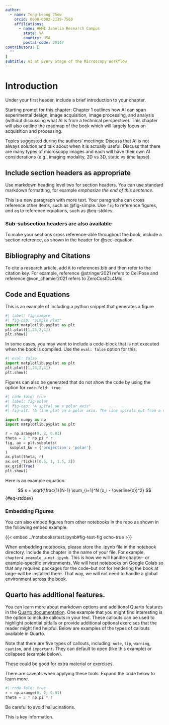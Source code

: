 ```yaml
---
author: 
  - name: Teng-Leong Chew
    orcid: 0000-0002-3139-7560
    affiliations:
      - name: HHMI Janelia Research Campus
        state: VA
        country: USA
        postal-code: 20147
contributors: [
  ""
]
subtitle: AI at Every Stage of the Microscopy Workflow
---
```


# Introduction
<!--Your first header will be the chapter's upper-level table of contents title.-->
<!--If you'd like to have a subtitle, include it in the Quarto header above -->

Under your first header, include a brief introduction to your chapter.

Starting prompt for this chapter: Chapter 1 outlines how AI can span experimental design, image acquisition, image processing, and analysis (without discussing what AI is from a technical perspective). This chapter will also outline the roadmap of the book which will largely focus on acquisition and processing.

Topics suggested during the authors' meetings: Discuss that AI is not always solution and talk about when it is actually useful. Discuss that there are many types of microscopy images and each will have their own AI considerations (e.g., imaging modality, 2D vs 3D, static vs time lapse).

## Include section headers as appropriate

Use markdown heading level two for section headers. You can use standard markdown formatting, for example _emphasize the end of this sentence_.

This is a new paragraph with more text. Your paragraphs can cross reference other items, such as @fig-simple. Use `fig` to reference figures, and `eq` to reference equations, such as @eq-stddev.

###  Sub-subsection headers are also available

To make your sections cross reference-able throughout the book, include a section reference, as shown in the header for @sec-equation.

## Bibliography and Citations

To cite a research article, add it to references.bib and then refer to the citation key. For example, reference @stringer2021 refers to CellPose and reference @von_chamier2021 refers to ZeroCostDL4Mic.

## Code and Equations {#sec-equation}

This is an example of including a python snippet that generates a figure

```python
#| label: fig-simple
#| fig-cap: "Simple Plot"
import matplotlib.pyplot as plt
plt.plot([1,23,2,4])
plt.show()
```


In some cases, you may want to include a code-block that is not executed when the book is compiled. Use the `eval: false` option for this.

```python
#| eval: false
import matplotlib.pyplot as plt
plt.plot([1,23,2,4])
plt.show()
```


Figures can also be generated that do not show the code by using the option for `code-fold: true`.

```python
#| code-fold: true
#| label: fig-polar
#| fig-cap: "A spiral on a polar axis"
#| fig-alt: "A line plot on a polar axis. The line spirals out from a value of zero to a value of 2."

import numpy as np
import matplotlib.pyplot as plt

r = np.arange(0, 2, 0.01)
theta = 2 * np.pi * r
fig, ax = plt.subplots(
  subplot_kw = {'projection': 'polar'} 
)
ax.plot(theta, r)
ax.set_rticks([0.5, 1, 1.5, 2])
ax.grid(True)
plt.show()
```

Here is an example equation.

$$
s = \sqrt{\frac{1}{N-1} \sum_{i=1}^N (x_i - \overline{x})^2}
$$ {#eq-stddev}

### Embedding Figures

You can also embed figures from other notebooks in the repo as shown in the following embed example.


{{< embed ../notebooks/test.ipynb#fig-test-fig echo-true >}}

When embedding notebooks, please store the .ipynb file in the notebook directory. Include the chapter in the name of your file. For example, `chapter4_example_u-net.ipynb`. This is how we will handle chapter- or example-specific environments. We will host notebooks on Google Colab so that any required packages for the code--but not for rendering the book at large--will be installed there. That way, we will not need to handle a global environment across the book.

## Quarto has additional features.

You can learn more about markdown options and additional Quarto features in the [Quarto documentation](https://quarto.org/docs/authoring/markdown-basics.html).  One example that you might find interesting is the option to include callouts in your text. These callouts can be used to highlight potential pitfalls or provide additional optional exercises that the reader might find helpful. Below are examples of the types of callouts available in Quarto.

::: {.callout-note}
Note that there are five types of callouts, including:
`note`, `tip`, `warning`, `caution`, and `important`. They can default to open (like this example) or collapsed (example below).
:::

::: {.callout-tip collapse="true"}
These could be good for extra material or exercises.
:::

::: {.callout-caution}
There are caveats when applying these tools. Expand the code below to learn more.

```python
#| code-fold: true
r = np.arange(0, 2, 0.01)
theta = 2 * np.pi * r
```
:::

::: {.callout-warning}
Be careful to avoid hallucinations.
:::

::: {.callout-important}
This is key information.
:::